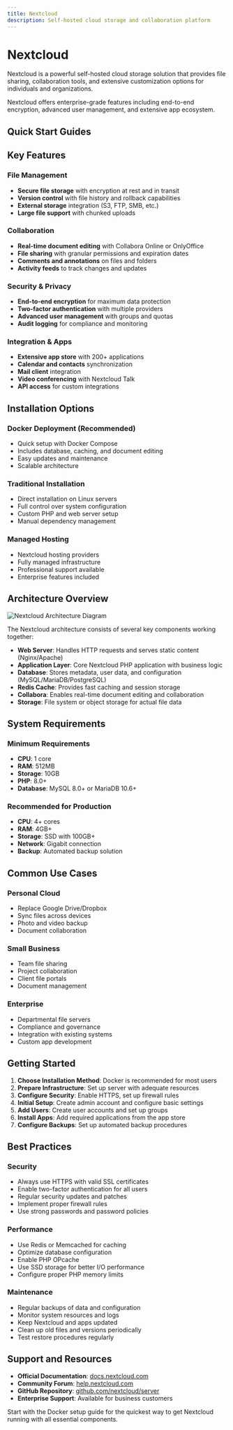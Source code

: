 ```yaml
---
title: Nextcloud
description: Self-hosted cloud storage and collaboration platform
---
```



# Nextcloud

Nextcloud is a powerful self-hosted cloud storage solution that provides file sharing, collaboration tools, and extensive customization options for individuals and organizations.

<Callout type="info">
Nextcloud offers enterprise-grade features including end-to-end encryption, advanced user management, and extensive app ecosystem.
</Callout>

## Quick Start Guides

<Cards>
  <Card 
    title="Docker Setup" 
    href="/docs/software/cloud-services/nextcloud/docker-setup"
    description="Complete Docker Compose setup with MariaDB, Redis, and Collabora"
  />
  <Card 
    title="Configuration Guide" 
    href="/docs/software/cloud-services/nextcloud/configuration"
    description="Comprehensive config.php template and settings"
  />
  <Card 
    title="OCC Commands" 
    href="/docs/software/cloud-services/nextcloud/occ-commands"
    description="Command-line administration and maintenance"
  />
</Cards>

## Key Features

### File Management
- **Secure file storage** with encryption at rest and in transit
- **Version control** with file history and rollback capabilities
- **External storage** integration (S3, FTP, SMB, etc.)
- **Large file support** with chunked uploads

### Collaboration
- **Real-time document editing** with Collabora Online or OnlyOffice
- **File sharing** with granular permissions and expiration dates
- **Comments and annotations** on files and folders
- **Activity feeds** to track changes and updates

### Security & Privacy
- **End-to-end encryption** for maximum data protection
- **Two-factor authentication** with multiple providers
- **Advanced user management** with groups and quotas
- **Audit logging** for compliance and monitoring

### Integration & Apps
- **Extensive app store** with 200+ applications
- **Calendar and contacts** synchronization
- **Mail client** integration
- **Video conferencing** with Nextcloud Talk
- **API access** for custom integrations

## Installation Options

### Docker Deployment (Recommended)
- Quick setup with Docker Compose
- Includes database, caching, and document editing
- Easy updates and maintenance
- Scalable architecture

### Traditional Installation
- Direct installation on Linux servers
- Full control over system configuration
- Custom PHP and web server setup
- Manual dependency management

### Managed Hosting
- Nextcloud hosting providers
- Fully managed infrastructure
- Professional support available
- Enterprise features included

## Architecture Overview

<div style={{ display: 'flex', justifyContent: 'center', margin: '2rem 0' }}>
  <img 
    src="/images/nextcloud-architecture.svg" 
    alt="Nextcloud Architecture Diagram" 
    style={{ maxWidth: '100%', height: 'auto' }}
  />
</div>

The Nextcloud architecture consists of several key components working together:

- **Web Server**: Handles HTTP requests and serves static content (Nginx/Apache)
- **Application Layer**: Core Nextcloud PHP application with business logic
- **Database**: Stores metadata, user data, and configuration (MySQL/MariaDB/PostgreSQL)
- **Redis Cache**: Provides fast caching and session storage
- **Collabora**: Enables real-time document editing and collaboration
- **Storage**: File system or object storage for actual file data

## System Requirements

### Minimum Requirements
- **CPU**: 1 core
- **RAM**: 512MB
- **Storage**: 10GB
- **PHP**: 8.0+
- **Database**: MySQL 8.0+ or MariaDB 10.6+

### Recommended for Production
- **CPU**: 4+ cores
- **RAM**: 4GB+
- **Storage**: SSD with 100GB+
- **Network**: Gigabit connection
- **Backup**: Automated backup solution

## Common Use Cases

### Personal Cloud
- Replace Google Drive/Dropbox
- Sync files across devices
- Photo and video backup
- Document collaboration

### Small Business
- Team file sharing
- Project collaboration
- Client file portals
- Document management

### Enterprise
- Departmental file servers
- Compliance and governance
- Integration with existing systems
- Custom app development

## Getting Started

1. **Choose Installation Method**: Docker is recommended for most users
2. **Prepare Infrastructure**: Set up server with adequate resources
3. **Configure Security**: Enable HTTPS, set up firewall rules
4. **Initial Setup**: Create admin account and configure basic settings
5. **Add Users**: Create user accounts and set up groups
6. **Install Apps**: Add required applications from the app store
7. **Configure Backups**: Set up automated backup procedures

## Best Practices

### Security
- Always use HTTPS with valid SSL certificates
- Enable two-factor authentication for all users
- Regular security updates and patches
- Implement proper firewall rules
- Use strong passwords and password policies

### Performance
- Use Redis or Memcached for caching
- Optimize database configuration
- Enable PHP OPcache
- Use SSD storage for better I/O performance
- Configure proper PHP memory limits

### Maintenance
- Regular backups of data and configuration
- Monitor system resources and logs
- Keep Nextcloud and apps updated
- Clean up old files and versions periodically
- Test restore procedures regularly

## Support and Resources

- **Official Documentation**: [docs.nextcloud.com](https://docs.nextcloud.com)
- **Community Forum**: [help.nextcloud.com](https://help.nextcloud.com)
- **GitHub Repository**: [github.com/nextcloud/server](https://github.com/nextcloud/server)
- **Enterprise Support**: Available for business customers

<Callout type="tip">
Start with the Docker setup guide for the quickest way to get Nextcloud running with all essential components.
</Callout>